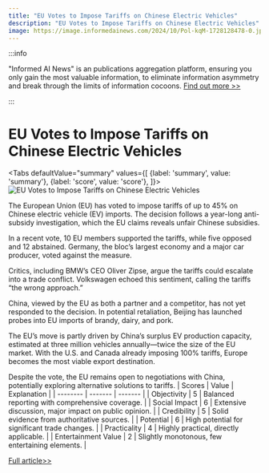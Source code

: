 ```yaml
---
title: "EU Votes to Impose Tariffs on Chinese Electric Vehicles"
description: "EU Votes to Impose Tariffs on Chinese Electric Vehicles"
image: https://image.informedainews.com/2024/10/Pol-kqM-1728128478-0.jpg
---
```



:::info

"Informed AI News" is an publications aggregation platform, ensuring you only gain the most valuable information, to eliminate information asymmetry and break through the limits of information cocoons.  [Find out more >>](/)

:::

# EU Votes to Impose Tariffs on Chinese Electric Vehicles


<Tabs
	defaultValue="summary"
	values={[
	{label: 'summary', value: 'summary'},
	{label: 'score', value: 'score'},
]}>
<TabItem value="summary">
<img
  src="https://image.informedainews.com/2024/10/Pol-kqM-1728128478-0.jpg"
  alt="EU Votes to Impose Tariffs on Chinese Electric Vehicles"
/>



The European Union (EU) has voted to impose tariffs of up to 45% on Chinese electric vehicle (EV) imports. The decision follows a year-long anti-subsidy investigation, which the EU claims reveals unfair Chinese subsidies.

In a recent vote, 10 EU members supported the tariffs, while five opposed and 12 abstained. Germany, the bloc’s largest economy and a major car producer, voted against the measure.

Critics, including BMW’s CEO Oliver Zipse, argue the tariffs could escalate into a trade conflict. Volkswagen echoed this sentiment, calling the tariffs “the wrong approach.”

China, viewed by the EU as both a partner and a competitor, has not yet responded to the decision. In potential retaliation, Beijing has launched probes into EU imports of brandy, dairy, and pork.

The EU’s move is partly driven by China’s surplus EV production capacity, estimated at three million vehicles annually—twice the size of the EU market. With the U.S. and Canada already imposing 100% tariffs, Europe becomes the most viable export destination.

Despite the vote, the EU remains open to negotiations with China, potentially exploring alternative solutions to tariffs.
</TabItem>
<TabItem value="score">
	| Scores     | Value   | Explanation |
	| -------- | ------- | ------- |
	| Objectivity  | 5    | Balanced reporting with comprehensive coverage.    |
	| Social Impact | 6     | Extensive discussion, major impact on public opinion.    |
	| Credibility    | 5    | Solid evidence from authoritative sources.    |
	| Potential    | 6    | High potential for significant trade changes.    |
	| Practicality    | 4    | Highly practical, directly applicable.    |
	| Entertainment Value    | 2    | Slightly monotonous, few entertaining elements.    |
</TabItem>
</Tabs>

[Full article>>](https://asia.nikkei.com/Business/Automobiles/Electric-vehicles/EU-countries-vote-to-impose-China-EV-tariffs-of-up-to-45)
